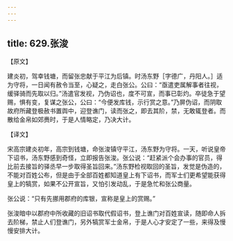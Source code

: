 ```yaml
---
---
---
```

title: 629.张浚
---



【原文】

建炎初，驾幸钱塘，而留张忠献于平江为后镇。时汤东野［字德广，丹阳人。］适为守将，一日闻有赦令当至，心疑之，走白张公。公曰：“亟遣吏属解事者往视，缓驿骑而先取以归。”汤遣官发视，乃伪诏也，度不可宣，而事已彰灼。卒徒急于望赐，惧有变，复谋之张公，公曰：“今便发库钱，示行赏之意。”乃屏伪诏，而阴取故府所藏登极赦书置舆中，迎登谯门，读而张之，即去其阶，禁，无敢辄登者。而散给金帛如郊赉时，于是人情略定，乃决大计。

【译文】

宋高宗建炎初年，高宗到钱塘，命张浚镇守平江，汤东野为守将。一天，听说皇帝下诏书，汤东野感到奇怪，立即报告张浚。张公说：“赶紧派个会办事的官员，得比前去接旨的驿丞早一步取得圣旨回来。”汤东野检视取回的圣旨，发觉是伪造的，不能对百姓公布，但是由于全部百姓都知道皇上有下诏书，而军士们更希望能获得皇上的犒赏，如果不公开宣旨，又怕引发动乱，于是急忙和张公商量。

张公说：“只有先挪用郡府的库银，宣称是皇上的赏赐。”

张浚暗中以郡府中所收藏的旧诏书取代假诏书，登上谯门对百姓宣读，随即命人拆去阶梯，禁止人们登谯门，另外犒赏军士金帛，于是人心才安定了一些，来得及慢慢安排大计。